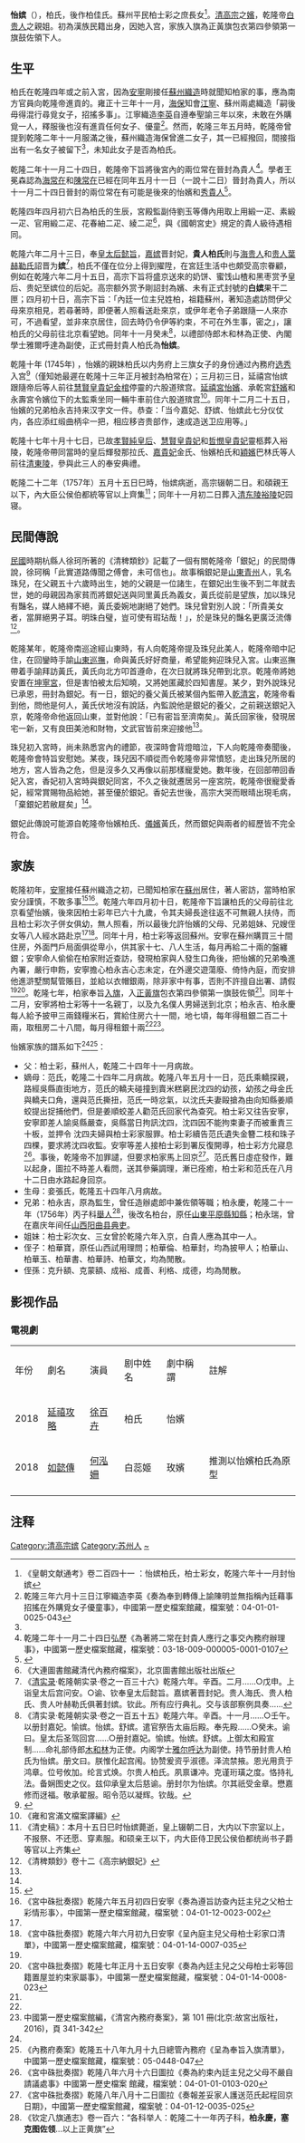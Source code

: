 {{東亞女性歷史人物
|名稱 = 怡嬪 柏氏
|身份 = 
|國家 = [[大清|大清]]
|時代 = 
|屆數 = 
|前任 = 
|繼任 = 
|圖片名稱 = 
|圖片大小 = 
|圖片說明 = 
|姓 = 
|穆坤 = <!--清代八旗满洲人物专用-->
|名 = 
|姓名 = 
|字 = 
|最高職務 = 
|封爵 = 
|封號 = 怡嬪
|位號 = 貴人→嬪→怡嬪
|位階 = 
|品階 = 
|御稱號 = <!--日本皇族之稱號-->
|宮號1 = <!--日本皇族之宮號-->
|宮號2 = <!--朝鮮王族之宮號-->
|封地 = 
|湯沐邑 = 
|神號 = 
|尊號 = 
|族裔 = 
|信仰 = <!--指的是宗教信仰-->
|旗籍 = <!--清朝旗人專用-->
|氏族 = 
|府邸 = 
|世系 = 
|初名 = 
|乳名 = <!--日本、朝鮮、琉球以外人物用-->
|幼名 = <!--日本人用-->
|兒名 = <!--朝鮮人用-->
|童名 = <!--琉球人用-->
|小字 = 
|號 = 
|法號 = 
|院號 = 
|其他名號 = 
|出生日期 =
|出生地點 = 
|婚年 = 
|逝世日期 = 
|逝世地點 = 
|諡號 = 
|墓葬 = 
|祠廟 = 
|父親 =  
|嫡母 = 
|母親 =
|夫 = 高宗纯皇帝[[乾隆帝|弘历]]
|婚姻名份 = 
|夫之父 = 世宗宪皇帝[[胤禛|胤禛]]
|夫之母 = [[孝圣宪皇后|孝圣宪皇后]]钮祜禄氏
|夫之嫡母 = [[孝敬宪皇后|孝敬宪皇后]]乌拉那拉氏
|夫之元配 = [[孝贤纯皇后|孝贤纯皇后]]富察氏
|夫之正室 =  
|夫之繼室 = [[清高宗继皇后|继皇后]]辉发那拉氏
|夫之平妻 = 
|夫之側室 =
|兄弟 = 
|姊妹 = [[白貴人|白貴人]]
|嫡兄弟 = 
|嫡姊妹 =
|庶兄弟 = 
|庶姊妹 = 
|同胞兄弟 = 
|同胞姊妹 = 
|異母兄弟 = 
|異母姊妹 = 
|異父兄弟 = 
|異父姊妹 = 
|繼兄弟 = 
|繼姊妹 = 
|子 = 
|女 = 
|養子 = 
|養女 = 
|繼子 = 
|繼女 = 
|其他親屬 = 
|經歷 = 
|著作 = 
|注釋=
}}
'''怡嫔'''（{{bd|1721年|5月1日|1757年|6月30日|catIdx=B}}），柏氏，後作柏佳氏。蘇州平民柏士彩之庶長女<ref>《皇朝文献通考》卷二百四十一 ：怡嫔柏氏，柏士彩女，乾隆六年十一月封怡嫔</ref>。[[乾隆帝|清高宗]]之[[嬪|嬪]]，乾隆帝[[白贵人|白贵人]]之親姐。初為漢族民籍出身，因她入宫，家族入旗為正黃旗包衣第四參領第一旗鼓佐領下人。

==生平==

柏氏在乾隆四年或之前入宮，因為[[安宁_(官员)|安寧]]剛接任[[苏州织造|蘇州織造]]時就聞知柏家的事，應為南方官員向乾隆帝進貢的。雍正十三年十一月，[[海保|海保]]知會[[江宁织造|江寧]]、蘇州兩處織造「嗣後毋得混行尋覓女子，招搖多事」。江寧織造[[李英_(江宁织造)|李英]]自遵奉聖諭三年以來，未敢在外購覓一人，釋服後也沒有進貢任何女子、優童<ref>乾隆三年六月十三日江寧織造李英《奏為奉到轉傳上諭陳明並無指稱內廷藉事招搖在外購覓女子優童事》，中國第一歷史檔案館藏，檔案號：04-01-01-0025-043 </ref>。然而，乾隆三年五月時，乾隆帝曾提到乾隆二年十一月服滿之後，蘇州織造海保曾進二女子，其一已經撥回，間接指出有一名女子被留下<ref name=Wong/>，未知此女子是否為柏氏。

乾隆二年十一月二十四日，乾隆帝下旨將後宮內的兩位常在晉封為貴人<ref>乾隆二年十一月二十四日弘歷《為著將二常在封貴人應行之事交內務府辦理事》，中國第一歷史檔案館藏，檔案號：03-18-009-000005-0001-0107</ref>。學者王冕森認為[[愉貴妃|海常在]]和[[婉貴太妃|陳常在]]已經在同年五月十一日（一說十二日）晉封為貴人，所以十一月二十四日晉封的兩位常在有可能是後來的怡嬪和[[秀貴人|秀貴人]]<ref name=w>{{cite book |author1=王冕森 |title=清代后妃雜識 |date=2022 |publisher=上海社會科學院出版社 |isbn=978-7-5520-3820-0}}</ref>。

乾隆四年四月初六日為柏氏的生辰，宮殿監副侍劉玉等傳內用取上用緞一疋、素緞一疋、官用緞二疋、花春紬二疋、綾二疋<ref>《大連圖書館藏清代內務府檔案》，北京圖書館出版社出版</ref>，與《國朝宮史》規定的貴人級待遇相同。

乾隆六年二月十三日，奉[[孝聖憲皇后|皇太后]][[懿旨|懿旨]]，[[淑嘉皇貴妃|嘉嫔]]晋封妃，'''貴人柏氏'''則与[[愉貴妃|海贵人]]和[[舒妃|贵人葉赫勒氏]]詔晋为'''嫔'''<ref name="a2">《[[清实录|清实录]]·乾隆朝实录·卷之一百三十六》乾隆六年。辛酉。二月......○戊申。上诣皇太后宫问安。○谕、钦奉皇太后懿旨。嘉嫔著晋封妃。贵人海氏、贵人柏氏、贵人叶赫勒氏俱著封嫔。钦此。所有应行典礼。交与该部察例具奏......</ref>，柏氏不僅在位分上得到擢陞，在宮廷生活中也頗受高宗眷顧，例如在乾隆六年二月十五日，高宗下旨将盛京送來的奶饼、蜜饯山楂和黑枣赏予皇后、贵妃至嫔位的后妃。高宗额外赏予剛詔封為嬪、未有正式封號的'''白嫔'''果干二匣；四月初十日，高宗下旨：「內廷一位主兒姓柏，祖籍蘇州，著知造處訪問伊父母來京相見，若尋著時，即便著人照看送赴來京，或伊年老令子弟跟隨一人來亦可，不過看望，並非來京居住，回去時仍令伊等約束，不可在外生事，密之」，讓柏氏的父母前往北京看望她。同年十一月癸未<ref>《清实录·乾隆朝实录·卷之一百五十五》乾隆六年。辛酉。十一月......○壬午。以册封嘉妃。愉嫔。怡嫔。舒嫔。遣官祭告太庙后殿。奉先殿......○癸未。谕曰。皇太后圣驾回宫......○册封嘉妃。愉嫔。怡嫔。舒嫔。上御太和殿宣制......命礼部侍郎[[木和林|木和林]]为正使。内阁学士[[雅尔呼达|雅尔呼达]]为副使。持节册封贵人柏氏为怡嫔。册文曰。朕惟化起宫闱。协赞爰资乎淑德。泽流禁掖。恩光用贲于鸿章。位号攸加。纶言式焕。尔贵人柏氏。夙禀谦冲。克谨珩璜之度。恪持礼法。备娴图史之仪。兹仰承皇太后慈谕。册封尔为怡嫔。尔其祇受金章。懋嘉修而迓福。敬承翟服。昭令范以凝辉。钦哉。</ref>，以禮部侍郎木和林為正使、內閣學士雅爾呼達為副使，正式冊封貴人柏氏為'''怡嫔'''。

乾隆十年 (1745年) ，怡嬪的親妹柏氏以内务府上三旗女子的身份通过內務府[[八旗选秀|选秀]]入宫<ref>{{cite journal en
|quotes = 
|last = 
|first = 
|author = 赵玉敏
|coauthors = 
|date = 2011
|year = 
|month = 
|title = 《乾隆帝后宫中的汉女妃嫔》
|journal = 兰台世界
|volume = 
|issue = 2011年25期
|pages = 
|publisher = 辽宁省档案局(馆)、辽宁省档案学会
|location = 辽宁省沈阳市
|issn = 1006-7744
|pmid = 
|doi = 
|bibcode = 
|oclc = 
|id = 
|url = http://www.cnki.com.cn/Article/CJFDTotal-SHIJ201125016.htm
|language = Zh-hans
|format = 
|accessdate = 
|laysummary = 
|laysource = 
|laydate = 
|quote = 
|archive-date = 2020-11-19
|archive-url = https://web.archive.org/web/20201119004943/http://www.cnki.com.cn/Article/CJFDTotal-SHIJ201125016.htm
|dead-url = no
}}</ref>（僅知她最遲在乾隆十三年正月被封為柏常在）；三月初三日，延禧宫怡嫔跟隨帝后等人前往[[慧賢皇貴妃|慧賢皇貴妃]][[梓宮|金棺]]停靈的六股道殡宫。[[延禧宮|延禧宮]][[怡嬪|怡嬪]]、承乾宮[[舒妃|舒嬪]]和永壽宮令嬪位下的太監乘坐同一輛牛車前住六股道殡宫<ref> 《雍和宮滿文檔案譯編》</ref>。同年十二月二十五日，怡嬪的兄弟柏永吉持来汉字文一件。恭查：「当今嘉妃、舒嫔、怡嫔此七分仪仗内，各应添红缎曲柄伞一把，相应移咨贵部作，速成造送卫应用等。」

乾隆十七年十月十七日，已故[[孝賢純皇后|孝賢純皇后]]、[[慧賢皇貴妃|慧賢皇貴妃]]和[[哲憫皇貴妃|哲憫皇貴妃]]靈柩葬入裕陵，乾隆帝帶同當時的皇后輝發那拉氏、[[淑嘉皇貴妃|嘉貴妃]]金氏、怡嬪柏氏和[[穎貴妃|穎嬪]]巴林氏等人前往[[清東陵|清東陵]]，參與此三人的奉安典禮。

乾隆二十二年（1757年）五月十五日巳時，怡嫔病逝，高宗辍朝二日。和碩親王以下，內大臣公侯伯都統等官以上齊集<ref> 《清史稿》：本月十五日巳时怡嫔薨逝，皇上辍朝二日，大内以下宗室以上，不报祭、不还愿、穿素服。和硕亲王以下，内大臣侍卫民公侯伯都统尚书子爵等官以上齐集</ref>；同年十一月初二日葬入[[清东陵|清东陵]][[清裕陵|裕陵]]妃园寝。

==民間傳說==
[[中華民國|民國]]時期杭縣人徐珂所著的《清稗類鈔》記載了一個有關乾隆帝「銀妃」的民間傳說，徐珂稱「此實道路傳聞之傅會，未可信也」。故事稱銀妃是[[山東|山東]][[青州|青州]]人，乳名珠兒，在父親五十六歲時出生，她的父親是一位諸生，在銀妃出生後不到二年就去世，她的母親因為家貧而將銀妃送與同里黃氏為義女，黃氏從前是望族，加以珠兒有豔名，媒人絡繹不絕，黃氏委婉地謝絕了她們。珠兒曾對別人說：「所貴美女者，當屏絕男子耳。明珠白璧，豈可使有瑕玷哉！」，於是珠兒的豔名更廣泛流傳<ref name=Xu>《清稗類鈔》卷十二《高宗納銀妃》</ref>。

乾隆某年，乾隆帝南巡途經山東時，有人向乾隆帝提及珠兒此美人，乾隆帝暗中記住，在回鑾時手諭[[山東巡撫|山東巡撫]]，命與黃氏好好商量，希望能夠迎珠兒入宮。山東巡撫帶着手諭拜訪黃氏，黃氏向北方叩首遵命，在次日就將珠兒帶到北京。乾隆帝將她安置在[[坤寧宮|坤寧宮]]，但是害怕被太后知曉，又將她匿藏於四知書屋。某夕，對外說珠兒已承恩，冊封為銀妃。有一日，銀妃的養父黃氏被某個內監帶入[[乾清宮|乾清宮]]，乾隆帝看到他，問他是何人，黃氏伏地沒有說話，內監說他是銀妃的養父，之前親送銀妃入京，乾隆帝命他返回山東，並對他說：「已有密旨至濟南矣」。黃氏回家後，發現居宅一新，又有良田美池和財物，文武官皆前來迎接他<ref name=Xu/>。

珠兒初入宮時，尚未熟悉宮內的禮節，夜深時會背燈暗泣，下人向乾隆帝奏聞後，乾隆帝會特旨安慰她。某夜，珠兒因不順從而令乾隆帝非常憤怒，走出珠兒所居的地方，宮人皆為之危，但是沒多久又再像以前那樣寵愛她。數年後，在回部帶回香妃入宮，香妃初入宮時與銀妃同宮，不久之後就遷居另一座宮院，乾隆帝很寵愛香妃，經常賞賜物品給她，甚至優於銀妃。香妃去世後，高宗大哭而眼晴出現毛病，「棄銀妃若敝屣矣」<ref name=Xu/>。

銀妃此傳說可能源自乾隆帝怡嬪柏氏、[[儀嬪|儀嬪]]黃氏，然而銀妃與兩者的經歷皆不完全符合。

==家族==
乾隆初年，[[安宁_(官员)|安寧]]接任蘇州織造之初，已聞知柏家在[[蘇州|蘇州]]居住，著人密訪，當時柏家安分謹慎，不敢多事<ref name=Wong>{{cite journal |author1=黃麗君 |title=乾隆皇帝的民人嬪妃 |journal=新史學 |date=2020 |volume=31 |issue=3 |pages=71-127}}</ref><ref>《宮中硃批奏摺》乾隆六年五月初四日安寧《奏為遵旨訪查內廷主兒之父柏士彩情形事〉，中國第一歷史檔案館藏，檔案號：04-01-12-0023-002</ref>。乾隆六年四月初十日，乾隆帝下旨讓柏氏的父母前往北京看望怡嬪，後來因柏士彩年已六十九歲，令其夫婦長途往返不可無親人扶侍，而且柏士彩次子併女俱幼，無人照看，所以最後允許怡嬪的父母、兄弟姐妹、兄嫂侄女等八人經水路赴京<ref name=Wong/><ref>《宮中硃批奏摺》乾隆六年六月初九日安寧《呈內庭主兒父母柏士彩家口清單》，中國第一歷史檔案館藏，檔案號：04-01-14-0007-035</ref>。同年十月，柏士彩等返回蘇州。安寧在蘇州購買三十間住房，外面門戶局面俱從卑小，供其家十七、八人生活，每月再給二十兩的盤纏銀；安寧命人偷偷在柏家附近查訪，發現柏家與人發生口角後，把怡嬪的兄弟喚進內署，嚴行申飭，安寧擔心柏永吉心志未定，在外邊交遊蕩廢、倚恃內庭，而安排他進滸墅關幫管賬目，並給以衣帽銀兩，除非家中有事，否則不許擅自出署、請假<ref name=Wong/><ref>《宮中硃批奏摺》乾隆七年正月十五日安寧《奏為內廷主兒之父母柏士彩等回籍置屋並約束家屬事》，中國第一歷史檔案館藏，檔案號：04-01-14-0008-023</ref>。乾隆七年，柏家奉旨[[入旗|入旗]]，入[[正黃旗|正黃旗]]包衣第四參領第一旗鼓佐領<ref name=Wong/>。同年十二月，安寧將柏士彩等十一名親丁，以及九名僕人男婦送到北京；柏永吉、柏永慶每人給予披甲三兩錢糧米石，賞給住房六十一間，地七頃，每年得租銀二百二十兩，取租房二十八間，每月得租銀十兩<ref name=Wong/><ref>中國第一歷史檔案館編，《清宮內務府奏案》，第 101 冊(北京:故宮出版社，2016)，頁 341-342</ref>。

怡嬪家族的譜系如下<ref name=Wong/><ref>《內務府奏案》乾隆五十八年九月十九日總管內務府《呈為奉旨入旗清單》，中國第一歷史檔案館藏，檔案號：05-0448-047</ref>：

*父：柏士彩，蘇州人，乾隆二十四年十一月病故。
*嫡母：范氏，乾隆二十四年二月病故。乾隆八年五月十一日，范氏乘轎探親，路經吳縣直街地方，范氏的轎夫碰撞到賣米糕窮民沈四的幼孩，幼孩之母金氏與轎夫口角，還與范氏撕扭，范氏一時忿氣，以沈氏夫妻毆搶為由向知縣姜順蛟提出捉捕他們，但是姜順蛟差人勸范氏回家代為查究。柏士彩又往告安寧，安寧即差人諭吳縣嚴查，吳縣當日拘訊沈四，沈四因不能拘束妻子而被重責三十板，並押令 沈四夫婦與柏士彩家服罪。柏士彩續告范氏遺失金簪二枝和珠子四棵，要求將沈四收監。安寧等差人接柏士彩到署反復開導，柏士彩方允寢息<ref>《宮中硃批奏摺》乾隆八年六月十六日圖拉《奏為約束內廷主兒之父母不嚴自請議處事》中國第一歷史檔案 館藏，檔案號：04-01-01-0103-020</ref>。事後，乾隆帝不加罪譴，但要求柏家馬上回京<ref>《宮中硃批奏摺》乾隆八年八月十二日圖拉《奏報差妥家人護送范氏起程回京日期》，中國第一歷史檔案館藏，檔案號：04-01-12-0035-025</ref>。范氏舊日虛症發作，難以起身，圖拉不時差人看問，送其參藥調理，漸已痊癒，柏士彩和范氏在八月十二日由水路起身回京。
*生母：妾張氏，乾隆五十四年八月病故。
*兄弟：柏永吉，原為監生，曾任造辦處郎中兼佐領等職；柏永慶，乾隆二十一年（1756年）丙子科[[舉人|舉人]]<ref>《钦定八旗通志》卷一百六：“各科举人：乾隆二十一年丙子科，'''柏永慶，塞克图佐领'''...以上正黄旗”</ref>，後改名柏台，原任[[山東|山東]][[平原縣|平原縣]][[知縣|知縣]]；柏永瑞，曾在嘉庆年间任[[山西|山西]][[阳曲县|阳曲县]][[典吏|典吏]]。
*姐妹：柏士彩次女、三女曾於乾隆六年入京，白貴人應為其中一人。
*侄子：柏華寶，原任山西試用理問；柏華倫、柏華封，均為披甲人；柏華山、柏華玉、柏華書、柏華詩、柏華文，均為閒散。
*侄孫：克升額、克蒙額、成裕、成善、利格、成德，均為閒散。

==影视作品==
===電視劇===
{| class="wikitable"
|-  style="background:cornflowerblue; color:white; text-align:center;"
|年份
|劇名
|演員
|剧中姓名
|劇中稱謂
|註解
|-
|2018||[[延禧攻略|延禧攻略]]||[[徐百卉|徐百卉]]||柏氏||怡嬪||
|-
|2018||[[如懿傳|如懿傳]]||[[何泓姍|何泓姍]]||白蕊姬||玫嬪||推測以怡嬪柏氏為原型
|-
|}

== 注释 ==
{{Reflist|2}}
{{清高宗皇室}}

{{DEFAULTSORT:B}}
[[Category:清高宗嫔|Category:清高宗嫔]]
[[Category:苏州人|Category:苏州人]]
[[Category:柏姓|~]]